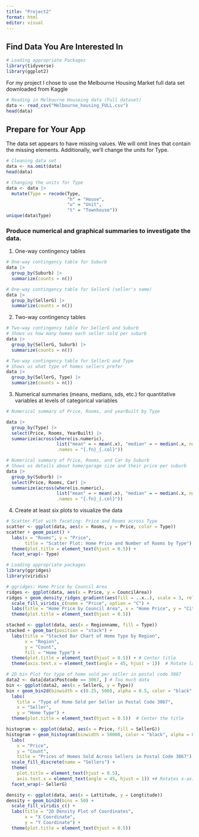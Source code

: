 ```yaml
---
title: "Project2"
format: html
editor: visual
---
```


## Find Data You Are Interested In

```r
# Loading appropriate Packages
library(tidyverse)
library(ggplot2)
```

For my project I chose to use the Melbourne Housing Market full data set downloaded from Kaggle

```r
# Reading in Melbourne Houseing data (Full dataset)
data <- read_csv("Melbourne_housing_FULL.csv")
head(data)
```

## Prepare for Your App

The data set appears to have missing values. We will omit lines that contain the missing elements. Additionally, we'll change the units for Type. 

```r
# Cleaning data set 
data <- na.omit(data)
head(data)
```

```r
# Changing the units for Type
data <- data |>
  mutate(Type = recode(Type,
                       "h" = "House",
                       "u" = "Unit",
                       "t" = "Townhouse"))
unique(data$Type)
```


### Produce numerical and graphical summaries to investigate the data.

1) One-way contingency tables

```r
# One-way contingency table for Suburb
data |>
  group_by(Suburb) |>
  summarize(counts = n())
```

```r
# One-way contingency table for SellerG (seller's name)
data |>
  group_by(SellerG) |>
  summarize(counts = n())
```

2) Two-way contingency tables

```r
# Two-way contingency table for SellerG and Suburb
# Shows us how many homes each seller sold per suburb
data |>
  group_by(SellerG, Suburb) |>
  summarize(counts = n()) 
```

```r
# Two-way contingency table for SellerG and Type
# Shows us what type of homes sellers prefer
data |>
  group_by(SellerG, Type) |>
  summarize(counts = n()) 
```

3) Numerical summaries (means, medians, sds, etc.) for quantitative variables at levels of categorical
variables

```r
# Numerical summary of Price, Rooms, and yearBuilt by Type 

data |>
  group_by(Type) |>
  select(Price, Rooms, YearBuilt) |>
  summarize(across(where(is.numeric), 
                   list("mean" = ~ mean(.x), "median" = ~ median(.x, na.rm = TRUE), "sd" = ~ sd(.x), "IQR" = ~ IQR(.x)), 
                   .names = "{.fn}_{.col}"))
```

```r
# Numerical summary of Price, Rooms, and Car by Suburb 
# Shows us details about home/garage size and their price per suburb
data |>
  group_by(Suburb) |>
  select(Price, Rooms, Car) |> 
  summarize(across(where(is.numeric), 
                   list("mean" = ~ mean(.x), "median" = ~ median(.x, na.rm = TRUE), "sd" = ~ sd(.x), "IQR" = ~ IQR(.x)), 
                   .names = "{.fn}_{.col}"))
```

4) Create at least six plots to visualize the data

```r
# Scatter Plot with faceting: Price and Rooms across Type
scatter <- ggplot(data, aes(x = Rooms, y = Price, color = Type))
scatter + geom_point() +
  labs(x = "Rooms", y = "Price", 
       title = "Scatter Plot: Home Price and Number of Rooms by Type") +
  theme(plot.title = element_text(hjust = 0.5)) +
  facet_wrap(~ Type)
```

```r
# Loading appropriate packages
library(ggridges)
library(viridis)

# ggridges: Home Price by Council Area
ridges <- ggplot(data, aes(x = Price, y = CouncilArea))
ridges + geom_density_ridges_gradient(aes(fill = ..x..), scale = 3, rel_min_height = 0.01) +
  scale_fill_viridis_c(name = "Price", option = "C") +
  labs(title = "Home Price by Council Area", x = "Home Price", y = "City Council") +
  theme(plot.title = element_text(hjust = 0.5))
```

```r
stacked <- ggplot(data, aes(x = Regionname, fill = Type))
stacked + geom_bar(position = "stack") +
  labs(title = "Stacked Bar Chart of Home Type by Region", 
       x = "Region", 
       y = "Count", 
       fill = "Home Type") +
  theme(plot.title = element_text(hjust = 0.5)) + # Center title
  theme(axis.text.x = element_text(angle = 45, hjust = 1))  # Rotate labels
```

```r
# 2D bin Plot for type of home sold per seller in postal code 3067
data2 <- data[data$Postcode == 3067, ] # Too much data
bin <- ggplot(data2, aes(x = SellerG, y = Type))
bin + geom_bin2d(binwidth = c(0.25, 500), alpha = 0.5, color = "black", fill = "blue", linetype = "solid", linewidth = 0.5) +
  labs(
    title = "Type of Home Sold per Seller in Postal Code 3067",
    x = "Seller",
    y = "Home Type") +
  theme(plot.title = element_text(hjust = 0.5))  # Center the title
```

```r
histogram <- ggplot(data2, aes(x = Price, fill = SellerG))
histogram + geom_histogram(binwidth = 50000, color = "black", alpha = 0.7) +  # Adjust `binwidth` as needed
  labs(
    x = "Price",
    y = "Count",
    title = "Prices of Homes Sold Across Sellers in Postal Code 3067") +
  scale_fill_discrete(name = "Sellers") +
  theme(
    plot.title = element_text(hjust = 0.5),
    axis.text.x = element_text(angle = 45, hjust = 1)) +# Rotates x-axis labels for readability
  facet_wrap(~ SellerG)


```


```r
density <- ggplot(data, aes(x = Lattitude, y = Longtitude))
density + geom_bin2d(bins = 50) +
  scale_fill_viridis_c() +
  labs(title = "2D Density Plot of Coordinates",
       x = "X Coordinate",
       y = "Y Coordinate") +
  theme(plot.title = element_text(hjust = 0.5))
```

